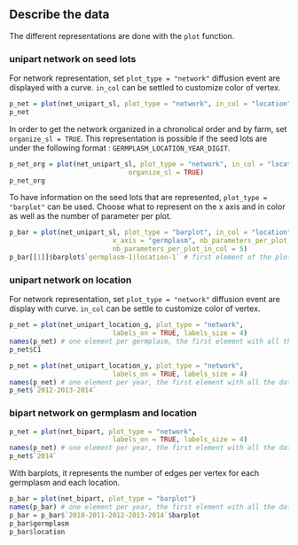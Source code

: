 ## Describe the data {#describe-data-network}

The different representations are done with the `plot` function.

### unipart network on seed lots

For network representation, set `plot_type = "network"` diffusion event are displayed with a curve.
`in_col` can be settled to customize color of vertex.

```r
p_net = plot(net_unipart_sl, plot_type = "network", in_col = "location")
p_net
```

In order to get the network organized in a chronolical order and by farm, set `organize_sl = TRUE`.
This representation is possible if the seed lots are under the following format : `GERMPLASM_LOCATION_YEAR_DIGIT`.

```r
p_net_org = plot(net_unipart_sl, plot_type = "network", in_col = "location", 
                              organize_sl = TRUE)
p_net_org
```

To have information on the seed lots that are represented, `plot_type = "barplot"` can be used.
Choose what to represent on the x axis and in color as well as the number of parameter per plot.

```r
p_bar = plot(net_unipart_sl, plot_type = "barplot", in_col = "location", 
                          x_axis = "germplasm", nb_parameters_per_plot_x_axis = 5, 
                          nb_parameters_per_plot_in_col = 5)
p_bar[[1]]$barplot$`germplasm-1|location-1` # first element of the plot
```


### unipart network on location

For network representation, set `plot_type = "network"` diffusion event are display with curve.
`in_col` can be settle to customize color of vertex.


```r
p_net = plot(net_unipart_location_g, plot_type = "network", 
                          labels_on = TRUE, labels_size = 4)
names(p_net) # one element per germplasm, the first element with all the data
p_net$C1
```

```r
p_net = plot(net_unipart_location_y, plot_type = "network", 
                          labels_on = TRUE, labels_size = 4)
names(p_net) # one element per year, the first element with all the data
p_net$`2012-2013-2014`
```


### bipart network on germplasm and location

```r
p_net = plot(net_bipart, plot_type = "network", 
                          labels_on = TRUE, labels_size = 4)
names(p_net) # one element per year, the first element with all the data
p_net$`2014`
```


With barplots, it represents the number of edges per vertex for each germplasm and each location.
```r
p_bar = plot(net_bipart, plot_type = "barplot")
names(p_bar) # one element per year, the first element with all the data
p_bar = p_bar$`2010-2011-2012-2013-2014`$barplot
p_bar$germplasm
p_bar$location
```

